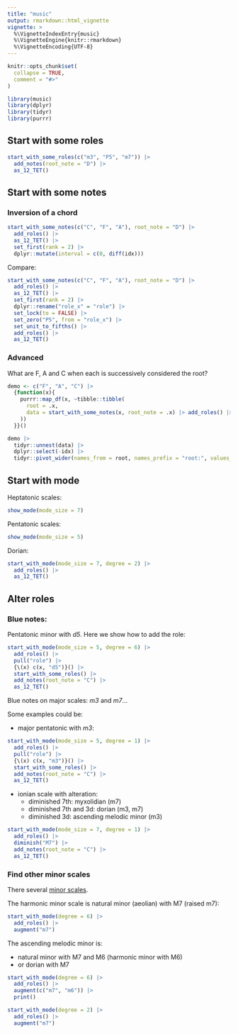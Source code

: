 ```yaml
---
title: "music"
output: rmarkdown::html_vignette
vignette: >
  %\VignetteIndexEntry{music}
  %\VignetteEngine{knitr::rmarkdown}
  %\VignetteEncoding{UTF-8}
---
```


```r
knitr::opts_chunk$set(
  collapse = TRUE,
  comment = "#>"
)
```

```r
library(music)
library(dplyr)
library(tidyr)
library(purrr)
```


## Start with some roles

```r
start_with_some_roles(c("m3", "P5", "m7")) |>
  add_notes(root_note = "D") |>
  as_12_TET()
```

## Start with some notes

### Inversion of a chord

```r
start_with_some_notes(c("C", "F", "A"), root_note = "D") |>
  add_roles() |>
  as_12_TET() |>
  set_first(rank = 2) |>
  dplyr::mutate(interval = c(0, diff(idx)))
```
Compare:

```r
start_with_some_notes(c("C", "F", "A"), root_note = "D") |>
  add_roles() |>
  as_12_TET() |>
  set_first(rank = 2) |>
  dplyr::rename("role_x" = "role") |>
  set_lock(to = FALSE) |>
  set_zero("P5", from = "role_x") |> 
  set_unit_to_fifths() |>
  add_roles() |>
  as_12_TET()
```


### Advanced

What are F, A and C when each is successively considered the root?

```r
demo <- c("F", "A", "C") |>
  {function(x){
    purrr::map_df(x, ~tibble::tibble(
      root = .x,
      data = start_with_some_notes(x, root_note = .x) |> add_roles() |> list()
    ))
  }}()

demo |> 
  tidyr::unnest(data) |> 
  dplyr::select(-idx) |>
  tidyr::pivot_wider(names_from = root, names_prefix = "root:", values_from = role)
```

## Start with mode

Heptatonic scales:

```r
show_mode(mode_size = 7)
```

Pentatonic scales:

```r
show_mode(mode_size = 5)
```

Dorian:

```r
start_with_mode(mode_size = 7, degree = 2) |>
  add_roles() |>
  as_12_TET()
```


## Alter roles

### Blue notes:

Pentatonic minor with _d5_. Here we show how to add the role:

```r
start_with_mode(mode_size = 5, degree = 6) |>
  add_roles() |>
  pull("role") |>
  {\(x) c(x, "d5")}() |>
  start_with_some_roles() |>
  add_notes(root_note = "C") |>
  as_12_TET()
```

Blue notes on major scales: _m3_ and _m7_...

Some examples could be:

- major pentatonic with _m3_:

```r
start_with_mode(mode_size = 5, degree = 1) |>
  add_roles() |>
  pull("role") |>
  {\(x) c(x, "m3")}() |>
  start_with_some_roles() |>
  add_notes(root_note = "C") |>
  as_12_TET()
```

- ionian scale with alteration:
  - diminished 7th: myxolidian (m7) 
  - diminished 7th and 3d: dorian (m3, m7)
  - diminished 3d: ascending melodic minor (m3)

```r
start_with_mode(mode_size = 7, degree = 1) |>
  add_roles() |>
  diminish("M7") |>
  add_notes(root_note = "C") |>
  as_12_TET()
```

### Find other minor scales

There several [minor scales](https://en.wikipedia.org/wiki/Minor_scale).

The harmonic minor scale is natural minor (aeolian) with M7 (raised m7):

```r
start_with_mode(degree = 6) |>
  add_roles() |>
  augment("m7")
```

The ascending melodic minor is:

- natural minor with M7 and M6 (harmonic minor with M6)
- or dorian with M7

```r
start_with_mode(degree = 6) |>
  add_roles() |>
  augment(c("m7", "m6")) |>
  print()

start_with_mode(degree = 2) |>
  add_roles() |>
  augment("m7")
```

